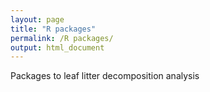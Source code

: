 ```yaml
---
layout: page
title: "R packages"
permalink: /R packages/
output: html_document
---
```


Packages to leaf litter decomposition analysis
